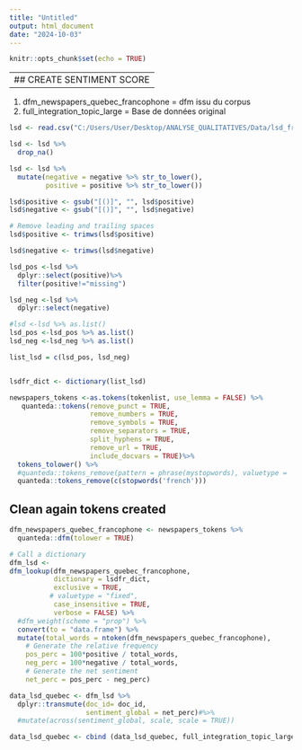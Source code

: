 ```yaml
---
title: "Untitled"
output: html_document
date: "2024-10-03"
---
```


```r
knitr::opts_chunk$set(echo = TRUE)
```

---------------------------------------------------------------------------------------------------
## CREATE SENTIMENT SCORE
---------------------------------------------------------------------------------------------------


1. dfm_newspapers_quebec_francophone = dfm issu du corpus
2. full_integration_topic_large = Base de données original


```r

lsd <- read.csv("C:/Users/User/Desktop/ANALYSE_QUALITATIVES/Data/lsd_fr_convert.csv", sep = ";")

lsd <- lsd %>%
  drop_na()

lsd <- lsd %>%
  mutate(negative = negative %>% str_to_lower(),
         positive = positive %>% str_to_lower())
```


```r
lsd$positive <- gsub("[()]", "", lsd$positive)
lsd$negative <- gsub("[()]", "", lsd$negative)
```


```r
# Remove leading and trailing spaces
lsd$positive <- trimws(lsd$positive)

lsd$negative <- trimws(lsd$negative)
```


```r
lsd_pos <-lsd %>%
  dplyr::select(positive)%>%
  filter(positive!="missing")
```


```r
lsd_neg <-lsd %>%
  dplyr::select(negative)
```


```r
#lsd <-lsd %>% as.list()
lsd_pos <-lsd_pos %>% as.list()
lsd_neg <-lsd_neg %>% as.list()

list_lsd = c(lsd_pos, lsd_neg)


lsdfr_dict <- dictionary(list_lsd)

```



```r
newspapers_tokens <-as.tokens(tokenlist, use_lemma = FALSE) %>%
   quanteda::tokens(remove_punct = TRUE, 
                    remove_numbers = TRUE, 
                    remove_symbols = TRUE,
                    remove_separators = TRUE, 
                    split_hyphens = TRUE,
                    remove_url = TRUE,
                    include_docvars = TRUE)%>% 
  tokens_tolower() %>% 
  #quanteda::tokens_remove(pattern = phrase(mystopwords), valuetype = 'fixed')%>% 
  quanteda::tokens_remove(c(stopwords('french')))
```


## Clean again tokens created 


```r
dfm_newspapers_quebec_francophone <- newspapers_tokens %>% 
  quanteda::dfm(tolower = TRUE) 
```


```r
# Call a dictionary
dfm_lsd <-
dfm_lookup(dfm_newspapers_quebec_francophone, 
           dictionary = lsdfr_dict,
           exclusive = TRUE,
          # valuetype = "fixed",
           case_insensitive = TRUE,
           verbose = FALSE) %>%
  #dfm_weight(scheme = "prop") %>% 
  convert(to = "data.frame") %>%
  mutate(total_words = ntoken(dfm_newspapers_quebec_francophone),
    # Generate the relative frequency
    pos_perc = 100*positive / total_words,
    neg_perc = 100*negative / total_words,
    # Generate the net sentiment
    net_perc = pos_perc - neg_perc)
```


```r
data_lsd_quebec <- dfm_lsd %>%
  dplyr::transmute(doc_id= doc_id,
                   sentiment_global = net_perc)#%>%
  #mutate(across(sentiment_global, scale, scale = TRUE))

```


```r
data_lsd_quebec <- cbind (data_lsd_quebec, full_integration_topic_large)
```

